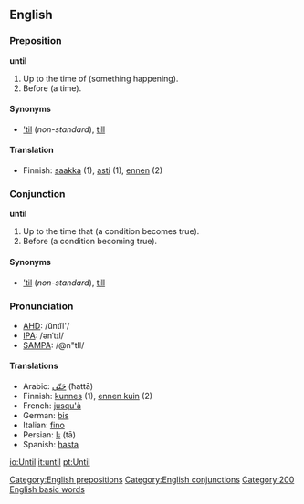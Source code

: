 ==English==

===Preposition===
'''until'''

#Up to the time of (something happening).
#Before (a time).

====Synonyms====
*[['til]] (''non-standard''), [[till]]

====Translation====
*Finnish: [[saakka]] (1), [[asti#Finnish|asti]] (1), [[ennen]] (2)

===Conjunction===
'''until'''

#Up to the time that (a condition becomes true).
#Before (a condition becoming true).

====Synonyms====
*[['til]] (''non-standard''), [[till]]

===Pronunciation===
*[[w:AHD|AHD]]: /ŭntĭl'/
*[[w:International_Phonetic_Alphabet|IPA]]: /ənˈtɪl/
*[[w:SAMPA|SAMPA]]: /@n"tIl/


====Translations====
*Arabic: [[حَتّى]] (ħattā)
*Finnish: [[kunnes]] (1), [[ennen kuin]] (2)
*French: [[jusqu'à]] <!--  ??  -->
*German: [[bis]]
*Italian: [[fino]]  <!--   ??  -->
*Persian: [[تا]] (tā)
*Spanish: [[hasta]]

[[Category:English prepositions]]
[[Category:English conjunctions]]

[[Category:200 English basic words]]

[[io:Until]]
[[it:until]]
[[pt:Until]]